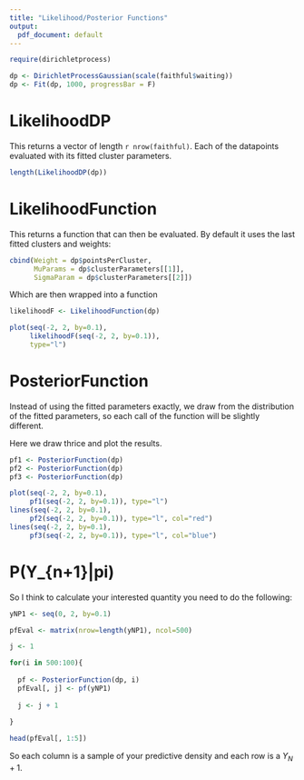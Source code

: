 ```yaml
---
title: "Likelihood/Posterior Functions"
output:
  pdf_document: default
---
```


```r
require(dirichletprocess)
```

```r
dp <- DirichletProcessGaussian(scale(faithful$waiting))
dp <- Fit(dp, 1000, progressBar = F)
```

# LikelihoodDP 

This returns a vector of length `r nrow(faithful)`. Each of the datapoints evaluated with its fitted cluster parameters. 

```r
length(LikelihoodDP(dp))
```

# LikelihoodFunction

This returns a function that can then be evaluated. By default it uses the last fitted clusters and weights: 

```r
cbind(Weight = dp$pointsPerCluster, 
      MuParams = dp$clusterParameters[[1]],
      SigmaParam = dp$clusterParameters[[2]])
```

Which are then wrapped into a function

```r
likelihoodF <- LikelihoodFunction(dp)

plot(seq(-2, 2, by=0.1), 
     likelihoodF(seq(-2, 2, by=0.1)), 
     type="l")
```

# PosteriorFunction 

Instead of using the fitted parameters exactly, we draw from the distribution of the fitted parameters, so each call of the function will be slightly different. 

Here we draw thrice and plot the results. 

```r
pf1 <- PosteriorFunction(dp)
pf2 <- PosteriorFunction(dp)
pf3 <- PosteriorFunction(dp)

plot(seq(-2, 2, by=0.1),
     pf1(seq(-2, 2, by=0.1)), type="l")
lines(seq(-2, 2, by=0.1),
     pf2(seq(-2, 2, by=0.1)), type="l", col="red")
lines(seq(-2, 2, by=0.1),
     pf3(seq(-2, 2, by=0.1)), type="l", col="blue")
```

# P(Y_{n+1}|pi)

So I think to calculate your interested quantity you need to do the following: 

```r
yNP1 <- seq(0, 2, by=0.1)

pfEval <- matrix(nrow=length(yNP1), ncol=500)

j <- 1

for(i in 500:100){
  
  pf <- PosteriorFunction(dp, i)
  pfEval[, j] <- pf(yNP1)
  
  j <- j + 1
  
}

head(pfEval[, 1:5])
```


So each column is a sample of your predictive density and each row is a $Y_N+1$. 








